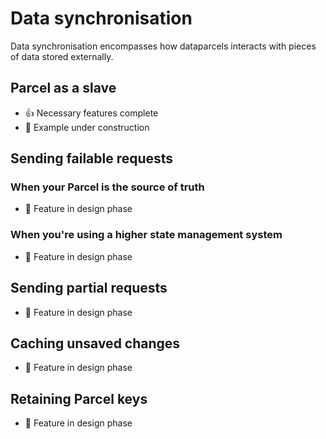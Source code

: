
# Data synchronisation

Data synchronisation encompasses how dataparcels interacts with pieces of data stored externally.

## Parcel as a slave

* 👍 Necessary features complete
* 🚧 Example under construction

<Divider />

## Sending failable requests

### When your Parcel is the source of truth

* 📐 Feature in design phase

### When you're using a higher state management system

* 📐 Feature in design phase

<Divider />

## Sending partial requests

* 📐 Feature in design phase

<Divider />

## Caching unsaved changes

* 📐 Feature in design phase

<Divider />

## Retaining Parcel keys

* 📐 Feature in design phase

